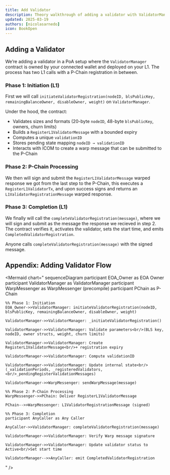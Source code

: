 ```yaml
---
title: Add Validator
description: Theory walkthrough of adding a validator with ValidatorManager
updated: 2025-03-19
authors: [nicolasarnedo]
icon: BookOpen
---
```


## Adding a Validator

We’re adding a validator in a PoA setup where the `ValidatorManager` contract is owned by your connected wallet and deployed on your L1. The process has two L1 calls with a P-Chain registration in between.

### Phase 1: Initiation (L1)

First we will call `initiateValidatorRegistration(nodeID, blsPublicKey, remainingBalanceOwner, disableOwner, weight)` on `ValidatorManager`.

Under the hood, the contract:
- Validates sizes and formats (20-byte `nodeID`, 48-byte `blsPublicKey`, owners, churn limits)
- Builds a `RegisterL1ValidatorMessage` with a bounded expiry
- Computes a unique `validationID`
- Stores pending state mapping `nodeID → validationID`
- Interacts with ICOM to create a warp message that can be submitted to the P-Chain

### Phase 2: P-Chain Processing

We then will sign and submit the `RegisterL1ValidatorMessage` warped response we got from the last step to the P-Chain, this executes a `RegisterL1ValidatorTx`, and upon success signs and returns an `L1ValidatorRegistrationMessage` warped response.

### Phase 3: Completion (L1)

We finally will call the `completeValidatorRegistration(message)`, where we will sign and submit as the message the response we recieved in step 2. The contract verifies it, activates the validator, sets the start time, and emits `CompletedValidatorRegistration`.

Anyone calls `completeValidatorRegistration(message)` with the signed message.

## Appendix: Adding Validator Flow

<Mermaid
  chart="
sequenceDiagram
    participant EOA_Owner as EOA Owner
    participant ValidatorManager as ValidatorManager
    participant WarpMessenger as WarpMessenger (precompile)
    participant PChain as P-Chain

    %% Phase 1: Initiation
    EOA_Owner->>ValidatorManager: initiateValidatorRegistration(nodeID, blsPublicKey, remainingBalanceOwner, disableOwner, weight)

    ValidatorManager->>ValidatorManager: _initiateValidatorRegistration()

    ValidatorManager->>ValidatorManager: Validate parameters<br/>(BLS key, nodeID, owner structs, weight, churn limits)

    ValidatorManager->>ValidatorManager: Create RegisterL1ValidatorMessage<br/>+ registration expiry

    ValidatorManager->>ValidatorManager: Compute validationID

    ValidatorManager->>ValidatorManager: Update internal state<br/>(_validationPeriods, _registeredValidators,<br/>_pendingRegisterValidationMessages)

    ValidatorManager->>WarpMessenger: sendWarpMessage(message)

    %% Phase 2: P-Chain Processing
    WarpMessenger->>PChain: Deliver RegisterL1ValidatorMessage

    PChain-->>WarpMessenger: L1ValidatorRegistrationMessage (signed)

    %% Phase 3: Completion
    participant AnyCaller as Any Caller

    AnyCaller->>ValidatorManager: completeValidatorRegistration(message)

    ValidatorManager->>ValidatorManager: Verify Warp message signature

    ValidatorManager->>ValidatorManager: Update validator status to Active<br/>Set start time

    ValidatorManager-->>AnyCaller: emit CompletedValidatorRegistration
"
/>


